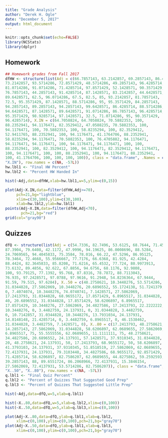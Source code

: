 ```yaml
---
title: "Grade Analysis"
author: "Derek H. Ogle"
date: "December 5, 2017"
output: html_document
---
```


```r
knitr::opts_chunk$set(echo=FALSE)
library(NCStats)
library(dplyr)
```

## Homework


```r
## Homework grades from Fall 2017
dfHW <- structure(list(Adj = c(66.7857143, 63.2142857, 69.2857143, 86.4285714, 
73.2142857, 93.5714286, 72.8571429, 48.5714286, 49.2857143, 96.4285714, 
81.0714286, 91.0714286, 71.4285714, 97.8571429, 52.1428571, 90.3571429, 
76.7857143, 44.2857143, 91.4285714, 87.1428571, 83.2142857, 44.6428571, 
89.6428571, 62.5, 96.0714286, 67.5, 82.5, 85, 93.2142857, 81.7857143, 
72.5, 95.3571429, 87.1428571, 88.5714286, 95, 95.3571429, 84.2857143, 
94.2857143, 89.2857143, 94.2857143, 99.6428571, 86.4285714, 88.5714286, 
94.6428571, 87.1428571, 89.6428571, 91.0714286, 86.7857143, 96.4285714, 
95.3571429, 98.9285714, 97.1428571, 32.5, 71.0714286, 95, 90.3571429, 
96.4285714), X.IN = c(64.7058824, 64.7058824, 70.5882353, 100, 
88.2352941, 94.1176471, 82.3529412, 47.0588235, 70.5882353, 100, 
94.1176471, 100, 70.5882353, 100, 58.8235294, 100, 82.3529412, 
52.9411765, 88.2352941, 100, 94.1176471, 41.1764706, 88.2352941, 
58.8235294, 94.1176471, 70.5882353, 100, 76.4705882, 94.1176471, 
94.1176471, 94.1176471, 100, 94.1176471, 94.1176471, 100, 100, 
88.2352941, 100, 82.3529412, 100, 94.1176471, 82.3529412, 94.1176471, 
100, 94.1176471, 100, 100, 88.2352941, 100, 94.1176471, 88.2352941, 
100, 41.1764706, 100, 100, 100, 100)), class = "data.frame", .Names = c("Adj", 
"X.IN"), row.names = c(NA, -57L))
hw.lbl1 <- "Final HW Percent"
hw.lbl2 <- "Percent HW Handed In"
```
```r
hist(~Adj,data=dfHW,xlab=hw.lbl1,w=5,ylim=c(0,15))
```
```r
plot(Adj~X.IN,data=filter(dfHW,Adj>=70),
     pch=21,bg="lightblue",
     xlim=c(30,100),ylim=c(30,100),
     xlab=hw.lbl2,ylab=hw.lbl1)
points(Adj~X.IN,data=filter(dfHW,Adj<70),
       pch=21,bg="red")
grid(col="gray90")
```

## Quizzes

```r
dfQ <- structure(list(Adj = c(54.7336, 82.7496, 53.6125, 68.7644, 71.4556, 
87.3904, 79.6408, 42.1172, 47.9996, 94.19625, 86.0008696, 88.5284, 
24.7069565, 94.4045833, 75.3584, 78.016, 66.22, 47.5296, 86.95125, 
78.3464, 72.4668, 55.9566667, 77.7176, 66.6368, 81.925, 42.4284, 
88.4424, 82.3645833, 85.8208, 71.6216, 65.4532, 77.724, 80.9973913, 
73.6132, 89.4856, 92.622, 67.8856, 94.6756, 68.1176, 92.9808, 
100, 93.79125, 77.1392, 95.768, 87.8316, 78.7872, 88.7113043, 
76.935, 97.2428571, 97.0788, 97.9616, 91.2948, 54.8236364, 67.9444, 
91.59, 79.515, 97.6284), X..50 = c(48.2758621, 10.3448276, 53.5714286, 
31.0344828, 27.5862069, 10.3448276, 20.6896552, 55.1724138, 51.7241379, 
0, 7.4074074, 10.3448276, 74.0740741, 7.1428571, 27.5862069, 
17.2413793, 31.0344828, 68.9655172, 17.8571429, 6.8965517, 31.0344828, 
40, 20.6896552, 31.0344828, 17.8571429, 58.6206897, 6.8965517, 
17.8571429, 10.3448276, 27.5862069, 34.4827586, 17.2413793, 22.2222222, 
10.3448276, 0, 3.4482759, 24.137931, 0, 31.0344828, 3.4482759, 
0, 10.7142857, 31.0344828, 10.3448276, 13.7931034, 24.137931, 
14.8148148, 21.4285714, 0, 3.4482759, 6.8965517, 0, 46.1538462, 
31.0344828, 3.4482759, 7.1428571, 0), X..80 = c(17.2413793, 48.2758621, 
14.2857143, 27.5862069, 31.0344828, 58.6206897, 62.0689655, 27.5862069, 
6.8965517, 75, 55.5555556, 62.0689655, 11.1111111, 75, 48.2758621, 
34.4827586, 20.6896552, 24.137931, 57.1428571, 37.9310345, 31.0344828, 
20, 48.2758621, 24.137931, 50, 17.2413793, 68.9655172, 50, 58.6206897, 
41.3793103, 24.137931, 37.9310345, 51.8518519, 27.5862069, 62.0689655, 
72.4137931, 24.137931, 79.3103448, 34.4827586, 68.9655172, 92.8571429, 
71.4285714, 58.6206897, 82.7586207, 62.0689655, 44.8275862, 59.2592593, 
39.2857143, 88, 89.6551724, 86.2068966, 72.4137931, 15.3846154, 
27.5862069, 72.4137931, 53.5714286, 82.7586207)), class = "data.frame", .Names = c("Adj", 
"X..50", "X..80"), row.names = c(NA, -57L))
q.lbl1 <- "Final Quiz Percent"
q.lbl2 <- "Percent of Quizzes That Suggested Good Prep"
q.lbl3 <- "Percent of Quizzes That Suggested Little Prep"
```
```r
hist(~Adj,data=dfQ,w=5,xlab=q.lbl1)
```
```r
hist(~X..80,data=dfQ,w=5,xlab=q.lbl2,xlim=c(0,100))
hist(~X..50,data=dfQ,w=5,xlab=q.lbl3,xlim=c(0,100))
```
```r
plot(Adj~X..80,data=dfQ,ylab=q.lbl1,xlab=q.lbl2,
     xlim=c(0,100),ylim=c(0,100),pch=21,bg="gray70")
plot(Adj~X..50,data=dfQ,ylab=q.lbl1,xlab=q.lbl3,
     xlim=c(0,100),ylim=c(0,100),pch=21,bg="gray70")
```
